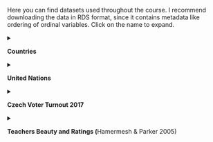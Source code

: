 Here you can find datasets used throughout the course. I recommend downloading the data in RDS format, since it contains metadata like ordering of ordinal variables. Click on the name to expand.

<details>

<summary class="item">

**Countries**

</summary>

Small datasets on various economic and social indicators of European countries.

You can download the dataset using:

```r
#| eval: false

countries <- readr::read_rds("https://github.com/Sociology-FA-CU/applied-regression-r/raw/main/data/countries.rds")
#OR
countries <- read.csv("https://github.com/Sociology-FA-CU/applied-regression-r/raw/main/data/countries.csv")

```

Alternatively, you can download the data from GitHubt in [rds](https://github.com/Sociology-FA-CU/applied-regression-r/raw/main/data/countries.rds) or [csv](https://github.com/Sociology-FA-CU/applied-regression-r/raw/main/data/countries.csv) formats.

| Variable        | Label                                                             | Source                |
|:---------------|:----------------------------------------|:---------------|
| country         | Country name                                                      |                       |
| code            | Two digit coutry code                                             |                       |
| gdp             | GDP in the milions of EUR (2018)                                  | Eurostat              |
| population      | Country population on the 1.1.2018                                | Eurostat              |
| area            | Area of the country                                               | CIA factbook          |
| eu_member       | Is the country a EU member? (2019)                                | European Union        |
| postsoviet      | Was the country a member of the Eastern block                     | Wikipedia             |
| life_exp        | Life expectancy at birth (2017)                                   | UN                    |
| uni_prc         | \% of people with university education between 15-64 years (2018) | Eurostat              |
| poverty_risk    | \% of people in risk of poverty (2017)                            | Eurostat              |
| material_dep    | \% of people in material deprivation, 3 or less items (2017)      | Eurostat              |
| hdi             | Human development index (2018)                                    | UN                    |
| foundation_date | Date of founding                                                  | Wikipedia             |
| maj_belief      | Biggest religious group (2018)                                    | Pew Researcher Center |

</details>

<details>

<summary class="item">

**United Nations**

</summary>

This is United Nations country level data from 1998, originally used by John Fox in his book [Applied Regression Analysis and Generalized Linear Models](https://socialsciences.mcmaster.ca/jfox/Books/Applied-Regression-3E/index.html).

```r
#| eval: false

un <- readr::read_rds("https://github.com/Sociology-FA-CU/applied-regression-r/raw/main/data/united-nations.rds")
#OR
un <- read.csv("https://github.com/Sociology-FA-CU/applied-regression-r/raw/main/data/united-nations.csv")
```

The original data can be downloaded in .txt format [here](https://raw.githubusercontent.com/Sociology-FA-CU/appliedregressioninr/main/data/UnitedNations.txt) (right click and choose *Save link as…*). The description of the data [here](https://socialsciences.mcmaster.ca/jfox/Books/Applied-Regression-3E/datasets/UnitedNations.pdf).

</details>

<details>

<summary class="item">

**Czech Voter Turnout 2017**

</summary>

Aggregated data on the voter turnout by age in the Czech 2017 parliamentary elections from the 8th round of the European Social Survey.

You can download the dataset using:

```r
#| eval: false

turnout <- readr::read_rds("https://github.com/Sociology-FA-CU/applied-regression-r/raw/main/data/vote-2017-parliament.rds")
#OR
turnout <- read.csv("https://github.com/Sociology-FA-CU/applied-regression-r/raw/main/data/vote-2017-parliament.csv")
```

Or you can download the data either in [rds](https://github.com/Sociology-FA-CU/applied-regression-r/raw/main/data/vote-2017-parliament.rds) or [csv](https://github.com/Sociology-FA-CU/applied-regression-r/raw/main/data/vote-2017-parliament.csv) format.

</details>

<details>

<summary class="item">

**Teachers Beauty and Ratings (**Hamermesh & Parker 2005)

</summary>

The data are gathered from end of semester student evaluations for 463 courses taught by a sample of 94 professors from the University of Texas at Austin. In addition, six students rate the professors' physical appearance. Originally published in [Hamermesh & Parker (2005)](https://fairmodel.econ.yale.edu/ec438/ham1.pdf).

```r
#| eval: false

teachers <- readr::read_csv("https://github.com/Sociology-FA-CU/applied-regression-r/raw/main/data/teacher-ratings.csv")

```

</details>
